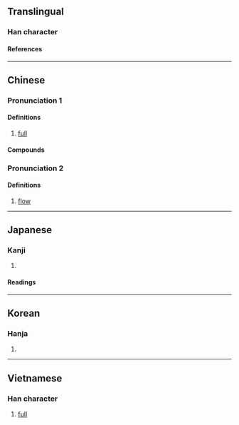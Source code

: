 {{also|彌|弥}}
{{character info}}
==Translingual==

===Han character===
{{Han char|rn=85|rad=水|as=17|sn=20|four=31127|canj=ENMB|ids=⿰氵彌}}

====References====
{{Han ref|kx=0660.310|dkj=18690|dj=1070.220|hdz=31791.030|uh=7030}}

----

==Chinese==
{{zh-forms|s=弥}}

===Pronunciation 1===
{{zh-pron
|m=mí,mǐ,2nb=variant
|m-s=
|c=mei5,nei4,mei4
|c-t=
|g=
|h=pfs=
|j=
|md=
|mn=bí/bî
|mn-t=
|w=
|x=
|mc=1+2
|oc=y,2+3
|cat=a
}}

====Definitions====
{{zh-hanzi}}

# [[full]]

====Compounds====
{{zh-der|瀰漫|瀰瀰|瀰山遍野}}

===Pronunciation 2===
{{zh-pron
|m=ní
|mc=3
|oc=n,1
|cat=n
}}

====Definitions====
{{zh-hanzi}}

# [[flow]]

----

==Japanese==

===Kanji===
{{ja-kanji|grade=|rs=水17}}

# {{rfdef|ja|sort=水17}}

====Readings====
{{ja-readings
|on=び, み
|kun=ながれる, ながれ
}}

----

==Korean==

===Hanja===
{{ko-hanja|미}}

# {{rfdef|ko|sort=水17}}

----

==Vietnamese==

===Han character===
{{vi-readings|rs=水17|reading=di}}

# [[full]]